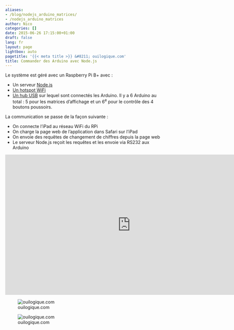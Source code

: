 ```yaml
---
aliases:
- /blog/nodejs_arduino_matrices/
- /nodejs_arduino_matrices
author: Nico
categories: []
date: 2015-06-26 17:15:00+01:00
draft: false
lang: fr
layout: page
lightbox: auto
pagetitle: '{{< meta title >}} &#8211; ouilogique.com'
title: Commander des Arduino avec Node.js
---
```


Le système est géré avec un Raspberry Pi B+ avec :

-   Un serveur [Node.js](https://nodejs.org)
-   [Un hotspot WiFi](https://learn.adafruit.com/setting-up-a-raspberry-pi-as-a-wifi-access-point?view=all)
-   [Un hub USB](/usb_hub_test/) sur lequel sont connectés les Arduino. Il y a 6 Arduino au total : 5 pour les matrices d’affichage et un 6<sup>e</sup> pour le contrôle des 4 boutons poussoirs.

La communication se passe de la façon suivante :

-   On connecte l’iPad au réseau WiFi du RPi
-   On charge la page web de l’application dans Safari sur l’iPad
-   On envoie des requêtes de changement de chiffres depuis la page web
-   Le serveur Node.js reçoit les requêtes et les envoie via RS232 aux Arduino

<iframe width="799" height="449" src="https://www.youtube.com/embed/b8a_t5Tyg44" title="YouTube video player" frameborder="0" allow="web-share" allowfullscreen></iframe>

![ouilogique.com][img_1]

[img_1]: ./images/2015-05-29_platine.jpg

![ouilogique.com][img_2]

[img_2]: ./images/2015-05-30_boutons.jpg

